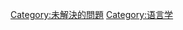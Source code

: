 {{noteTA
|T=zh-hant:語言學中未解決的問題; zh-hans:语言学中未解决的问题
|G1=Unsolved problems in linguistics
}}
{{Cat main|語言學中未解決的問題}}

[[Category:未解決的問題|Category:未解決的問題]]
[[Category:语言学|Category:语言学]]